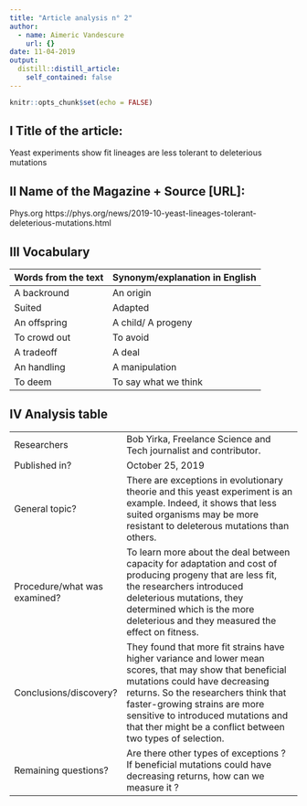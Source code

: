 ```yaml
---
title: "Article analysis n° 2"
author:
  - name: Aimeric Vandescure
    url: {}
date: 11-04-2019
output:
  distill::distill_article:
    self_contained: false
---
```


```r
knitr::opts_chunk$set(echo = FALSE)
```

## I Title of the article: 

Yeast experiments show fit lineages are less tolerant to deleterious mutations


## II Name of the Magazine + Source [URL]:

Phys.org  https://phys.org/news/2019-10-yeast-lineages-tolerant-deleterious-mutations.html


## III Vocabulary 

| Words from the text | Synonym/explanation in English |
| ------------------- | ------------------------------ |
| A backround   | An origin                   |
| Suited                    | Adapted         |
| An offspring       | A child/ A progeny     |
| To crowd out   | To avoid     |
| A tradeoff     | A deal   |
| An handling    | A manipulation   |
| To deem      | To say what we think    |

## IV Analysis table 

|                              |                                                                     |
| ---------------------------- | ------------------------------------------------------------------- |
| Researchers                  | Bob Yirka, Freelance Science and Tech journalist and contributor.                        |
| Published in?                | October 25, 2019                                                       |
| General topic?               |  There are exceptions in evolutionary theorie and this yeast experiment is an example. Indeed, it shows that less suited organisms may be more resistant to deleterous mutations than others.               |
| Procedure/what was examined? | To learn more about the deal between capacity for adaptation and cost of producing progeny that are less fit, the researchers introduced deleterious mutations, they determined which is the more deleterious and they measured the effect on fitness.  |
| Conclusions/discovery?       |  They found that more fit strains have higher variance and lower mean scores, that may show that beneficial mutations could have decreasing returns. So the researchers think that faster-growing strains are more sensitive to introduced mutations and that ther might be a conflict between two types of selection.     |
| Remaining questions?         | Are there other types of exceptions ? If beneficial mutations could have decreasing returns, how can we measure it ?    |


